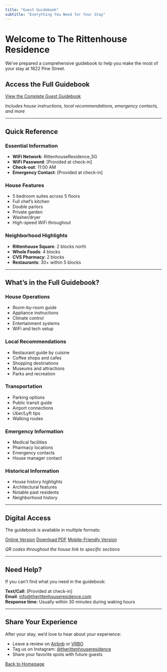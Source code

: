 ```yaml
---
title: "Guest Guidebook"
subtitle: "Everything You Need for Your Stay"
---
```


# Welcome to The Rittenhouse Residence

We've prepared a comprehensive guidebook to help you make the most of your stay at 1822 Pine Street.

## Access the Full Guidebook

::: {.guidebook-access}
[View the Complete Guest Guidebook](../guidebook/guest-guidebook-2024.qmd){.btn .btn-primary .btn-lg}

*Includes house instructions, local recommendations, emergency contacts, and more*
:::

---

## Quick Reference

### Essential Information
- **WiFi Network**: RittenhouseResidence_5G
- **WiFi Password**: [Provided at check-in]
- **Check-out**: 11:00 AM
- **Emergency Contact**: [Provided at check-in]

### House Features
- 5 bedroom suites across 5 floors
- Full chef's kitchen
- Double parlors
- Private garden
- Washer/dryer
- High-speed WiFi throughout

### Neighborhood Highlights
- **Rittenhouse Square**: 2 blocks north
- **Whole Foods**: 4 blocks
- **CVS Pharmacy**: 2 blocks
- **Restaurants**: 30+ within 5 blocks

---

## What's in the Full Guidebook?

### House Operations
- Room-by-room guide
- Appliance instructions
- Climate control
- Entertainment systems
- WiFi and tech setup

### Local Recommendations
- Restaurant guide by cuisine
- Coffee shops and cafes
- Shopping destinations
- Museums and attractions
- Parks and recreation

### Transportation
- Parking options
- Public transit guide
- Airport connections
- Uber/Lyft tips
- Walking routes

### Emergency Information
- Medical facilities
- Pharmacy locations
- Emergency contacts
- House manager contact

### Historical Information
- House history highlights
- Architectural features
- Notable past residents
- Neighborhood history

---

## Digital Access

The guidebook is available in multiple formats:

::: {.format-options}
[Online Version](../guidebook/guest-guidebook-2024.qmd){.btn .btn-outline-primary}
[Download PDF](../guidebook/guest-guidebook-2024.pdf){.btn .btn-outline-primary}
[Mobile-Friendly Version](../guidebook/mobile.html){.btn .btn-outline-primary}
:::

*QR codes throughout the house link to specific sections*

---

## Need Help?

If you can't find what you need in the guidebook:

**Text/Call**: [Provided at check-in]  
**Email**: [info@therittenhouseresidence.com](mailto:info@therittenhouseresidence.com)  
**Response time**: Usually within 30 minutes during waking hours

---

## Share Your Experience

After your stay, we'd love to hear about your experience:

- Leave a review on [Airbnb](https://airbnb.com/h/therittenhouseresidence) or [VRBO](https://vrbo.com/therittenhouseresidence)
- Tag us on Instagram: [@therittenhouseresidence](https://instagram.com/therittenhouseresidence)
- Share your favorite spots with future guests

[Back to Homepage](index.qmd){.btn .btn-outline-secondary}